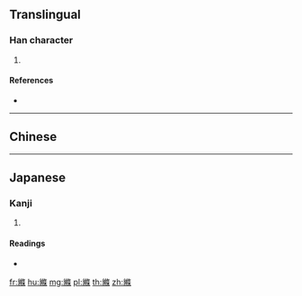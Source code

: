 {{character info/new}}
{{also|绦}}
==Translingual==

===Han character===
{{Han char|rn=120|rad=糸|as=10|sn=16|four=|canj=VFOLD}}

# {{defn|Han|sort=糸10}}

====References====
* {{Han ref|kx=0935.181|dkj=27805|hdz=53437.060|uh=7E27|ud=32295}}

----

==Chinese==
{{zh-see|絛|v}}

----

==Japanese==

===Kanji===
{{ja-kanji|grade=|rs=糸10}}

# {{defn|lang=ja|sort=糸10}}

====Readings====
* {{ja-readings|on=[[とう]] (tō), [[じょう]] (jō)|kun=[[さなだ]] (sanada)|nanori=}}

[[fr:縧]]
[[hu:縧]]
[[mg:縧]]
[[pl:縧]]
[[th:縧]]
[[zh:縧]]